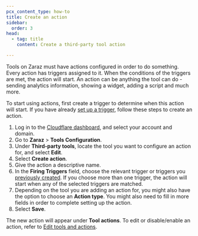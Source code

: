 ```yaml
---
pcx_content_type: how-to
title: Create an action
sidebar:
  order: 3
head:
  - tag: title
    content: Create a third-party tool action

---
```


Tools on Zaraz must have actions configured in order to do something. Every action has triggers assigned to it. When the conditions of the triggers are met, the action will start. An action can be anything the tool can do - sending analytics information, showing a widget, adding a script and much more.

To start using actions, first create a trigger to determine when this action will start. If you have already [set up a trigger](/zaraz/get-started/create-trigger/), follow these steps to create an action.

1. Log in to the [Cloudflare dashboard](https://dash.cloudflare.com/login), and select your account and domain.
2. Go to **Zaraz** > **Tools Configuration**.
3. Under **Third-party tools**, locate the tool you want to configure an action for, and select **Edit**.
4. Select **Create action**.
5. Give the action a descriptive name.
6. In the **Firing Triggers** field, choose the relevant trigger or triggers you [previously created](/zaraz/get-started/create-trigger/). If you choose more than one trigger, the action will start when any of the selected triggers are matched.
7. Depending on the tool you are adding an action for, you might also have the option to choose an **Action type**. You might also need to fill in more fields in order to complete setting up the action.
8. Select **Save**.

The new action will appear under **Tool actions**. To edit or disable/enable an action, refer to [Edit tools and actions](/zaraz/get-started/edit-tools-and-actions/).
